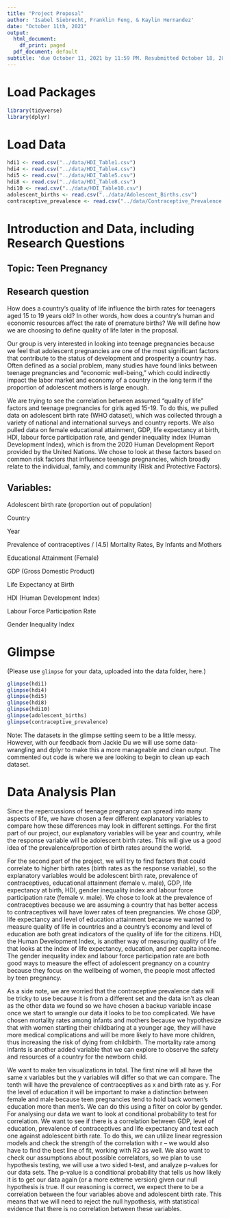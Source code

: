 ```yaml
---
title: "Project Proposal"
author: 'Isabel Siebrecht, Franklin Feng, & Kaylin Hernandez'
date: "October 11th, 2021"
output:
  html_document:
    df_print: paged
  pdf_document: default
subtitle: 'due October 11, 2021 by 11:59 PM. Resubmitted October 18, 2021'
---
```


# Load Packages

```r
library(tidyverse)
library(dplyr)
``` 

# Load Data
```r
hdi1 <- read.csv("../data/HDI_Table1.csv")
hdi4 <- read.csv("../data/HDI_Table4.csv")
hdi5 <- read.csv("../data/HDI_Table5.csv")
hdi8 <- read.csv("../data/HDI_Table8.csv")
hdi10 <- read.csv("../data/HDI_Table10.csv")
adolescent_births <- read.csv("../data/Adolescent_Births.csv")
contraceptive_prevalence <- read.csv("../data/Contraceptive_Prevalence.csv")
```


# Introduction and Data, including Research Questions

## Topic: Teen Pregnancy

## Research question 
How does a country’s quality of life influence the birth rates for teenagers 
aged 15 to 19 years old? In other words, how does a country’s human and economic
resources affect the rate of premature births? We will define how we are 
choosing to define quality of life later in the proposal. 

Our group is very interested in looking into teenage pregnancies because we feel
that adolescent pregnancies are one of the most significant factors that 
contribute to the status of development and prosperity a country has. Often 
defined as a social problem, many studies have found links between teenage 
pregnancies and “economic well-being,” which could indirectly impact the labor 
market and economy of a country in the long term if the proportion of adolescent
mothers is large enough. 

We are trying to see the correlation between assumed “quality of life” factors 
and teenage pregnancies for girls aged 15-19. To do this, we pulled data on 
adolescent birth rate (WHO dataset), which was collected through a variety of 
national and international surveys and country reports. We also pulled data on 
female educational attainment, GDP, life expectancy at birth, HDI, labour force 
participation rate, and gender inequality index (Human Development Index), which
is from the 2020 Human Development Report provided by the United Nations. We 
chose to look at these factors based on common risk factors that influence 
teenage pregnancies, which broadly relate to the individual, family, and 
community (Risk and Protective Factors).

## Variables:
Adolescent birth rate (proportion out of population)

Country

Year

Prevalence of contraceptives / (4.5) Mortality Rates, By Infants and Mothers

Educational Attainment (Female)

GDP (Gross Domestic Product)

Life Expectancy at Birth

HDI (Human Development Index)

Labour Force Participation Rate

Gender Inequality Index


# Glimpse

(Please use `glimpse` for your data, uploaded into the data folder, here.)
```r
glimpse(hdi1)
glimpse(hdi4)
glimpse(hdi5)
glimpse(hdi8)
glimpse(hdi10)
glimpse(adolescent_births)
glimpse(contraceptive_prevalence)
```

Note: The datasets in the glimpse setting seem to be a little messy. However, 
with our feedback from Jackie Du we will use some data-wrangling and dplyr to
make this a more manageable and clean output. The commented out code is where we 
are looking to begin to clean up each dataset.


# Data Analysis Plan

Since the repercussions of teenage pregnancy can spread into many aspects of 
life, we have chosen a few different explanatory variables to compare how these 
differences may look in different settings. For the first part of our project, 
our explanatory variables will be year and country, while the response variable 
will be adolescent birth rates. This will give us a good idea of the 
prevalence/proportion of birth rates around the world. 

For the second part of the project, we will try to find factors that could 
correlate to higher birth rates (birth rates as the response variable), so the 
explanatory variables would be adolescent birth rate, prevalence of 
contraceptives, educational attainment (female v. male), GDP, life expectancy at
birth, HDI, gender inequality index and labour force participation rate 
(female v. male). We chose to look at the prevalence of contraceptives because 
we are assuming a country that has better access to contraceptives will have 
lower rates of teen pregnancies. We chose GDP, life expectancy and level of 
education attainment because we wanted to measure quality of life in countries 
and a country's economy and level of education are both great indicators of the 
quality of life for the citizens. HDI, the Human Development Index, is another 
way of measuring quality of life that looks at the index of life expectancy, 
education, and per capita income. The gender inequality index and labour force 
participation rate are both good ways to measure the effect of adolescent 
pregnancy on a country because they focus on the wellbeing of women, the people 
most affected by teen pregnancy. 

As a side note, we are worried that the 
contraceptive prevalence data will be tricky to use because it is from a 
different set and the data isn’t as clean as the other data we found so we have 
chosen a backup variable incase once we start to wrangle our data it looks to be
too complicated. We have chosen mortality rates among infants and mothers 
because we hypothesize that with women starting their childbaring at a younger 
age, they will have more medical complications and will be more likely to have 
more children, thus increasing the risk of dying from childbirth. The mortality 
rate among infants is another added variable that we can explore to observe the 
safety and resources of a country for the newborn child.

We want to make ten visualizations in total. The first nine will all have the 
same x variables but the y variables will differ so that we can compare. The 
tenth will have the prevalence of contraceptives as x and birth rate as y. For 
the level of education it will be important to make a distinction between female
and male because teen pregnancies tend to hold back women’s education more than 
men’s. We can do this using a filter on color by gender. For analysing our data 
we want to look at conditional probability to test for correlation. We want to 
see if there is a correlation between GDP, level of education, prevalence of 
contraceptives and life expectancy and test each one against adolescent birth 
rate. To do this, we can utilize linear regression models and check the strength
of the correlation with r – we would also have to find the best line of fit, 
working with R2 as well. We also want to check our assumptions about possible 
correlators, so we plan to use hypothesis testing, we will use a two sided 
t-test, and analyze p-values for our data sets. The p-value is a conditional 
probability that tells us how likely it is to get our data again 
(or a more extreme version) given our null hypothesis is true. If our reasoning 
is correct, we expect there to be a correlation between the four variables above
and adolescent birth rate. This means that we will need to reject the null 
hypothesis, with statistical evidence that there is no correlation between these
variables.